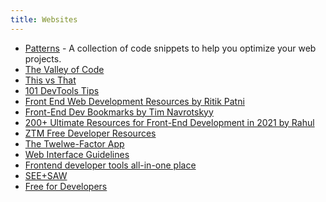 ```yaml
---
title: Websites
---
```


- [Patterns](https://web.dev/patterns/) - A collection of code snippets to help you optimize your web projects.
- [The Valley of Code](https://thevalleyofcode.com/)
- [This vs That](https://thisthat.dev/)
- [101 DevTools Tips](https://devtoolstips.org/)
- [Front End Web Development Resources by Ritik Patni](https://github.com/RitikPatni/Front-End-Web-Development-Resources)
- [Front-End Dev Bookmarks by Tim Navrotskyy](https://github.com/dypsilon/frontend-dev-bookmarks)
- [200+ Ultimate Resources for Front-End Development in 2021 by Rahul](https://rahulism.hashnode.dev/200-ultimate-resources-for-front-end-development-in-2021)
- [ZTM Free Developer Resources](https://zerotomastery.io/resources/?utm_source=mailerlite&utm_medium=email&utm_campaign=the_1_question_i_get_asked_by_students&utm_term=2022-06-05)
- [The Twelwe-Factor App](https://12factor.net/)
- [Web Interface Guidelines](https://interfaces.rauno.me/)
- [Frontend developer tools all-in-one place](https://devtooly.com/)
- [SEE+SAW](https://www.seesaw.website/)
- [Free for Developers](https://free-for.dev/)
